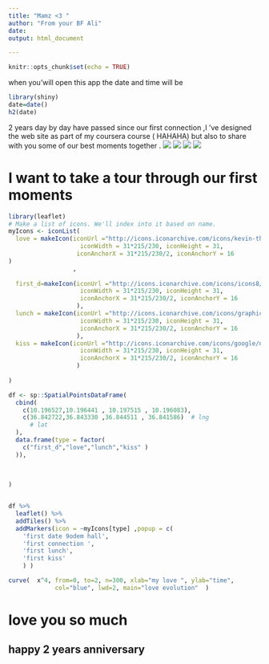 ```yaml
---
title: "Mamz <3 "
author: "From your BF Ali"
date:
output: html_document

---
```


```r
knitr::opts_chunk$set(echo = TRUE)


```
when you'will open this app  the date and time  will  be 
``` r
library(shiny)
date=date()
h2(date)
```
2 years day by day  have passed since  our first connection ,I 've designed the web site as part of my coursera course ( HAHAHA) but also to share with you some of our best moments together . 
![](3.jpg)
![](5.jpg)
![](7.jpg)
![](8.jpg)


# I want to take a tour through  our first moments



``` r
library(leaflet)
# Make a list of icons. We'll index into it based on name.
myIcons <- iconList(
  love = makeIcon(iconUrl ="http://icons.iconarchive.com/icons/kevin-thompson/love-and-breakup/32/love-icon.png",
                    iconWidth = 31*215/230, iconHeight = 31,
                   iconAnchorX = 31*215/230/2, iconAnchorY = 16
)
                  ,
  
  first_d=makeIcon(iconUrl ="http://icons.iconarchive.com/icons/icons8/windows-8/32/Time-Date-icon.png",
                    iconWidth = 31*215/230, iconHeight = 31,
                    iconAnchorX = 31*215/230/2, iconAnchorY = 16
                   ),
  lunch = makeIcon(iconUrl ="http://icons.iconarchive.com/icons/graphicloads/100-flat/32/dinner-icon.png",
                    iconWidth = 31*215/230, iconHeight = 31,
                    iconAnchorX = 31*215/230/2, iconAnchorY = 16
                   ),
  kiss = makeIcon(iconUrl ="http://icons.iconarchive.com/icons/google/noto-emoji-people-family-love/32/12135-kiss-mark-icon.png",
                    iconWidth = 31*215/230, iconHeight = 31,
                    iconAnchorX = 31*215/230/2, iconAnchorY = 16
                   )
  
)

df <- sp::SpatialPointsDataFrame(
  cbind(
    c(10.196527,10.196441 , 10.197515 , 10.196083),
    c(36.842722,36.843330 ,36.844511 , 36.841586)  # lng
      # lat
  ),
  data.frame(type = factor(
    c("first_d","love","lunch","kiss" )
  )),
  
   
  
)


df %>% 
  leaflet() %>%
  addTiles() %>%
  addMarkers(icon = ~myIcons[type] ,popup = c(
    'first date 9odem hall',
    'first connection ',
    'first lunch',
    'first kiss'
    ) )


```




```r
curve(  x^4, from=0, to=2, n=300, xlab="my love ", ylab="time", 
             col="blue", lwd=2, main="love evolution"  )

```


# love you so much 
## happy 2 years anniversary


